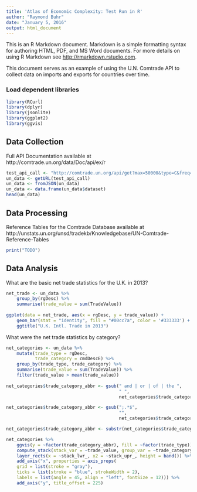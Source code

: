 ```yaml
---
title: 'Atlas of Economic Complexity: Test Run in R'
author: "Raymond Buhr"
date: "January 5, 2016"
output: html_document
---
```


This is an R Markdown document. Markdown is a simple formatting syntax for authoring HTML, PDF, and MS Word documents. For more details on using R Markdown see <http://rmarkdown.rstudio.com>.

This document serves as an example of using the U.N. Comtrade API to collect data on imports and exports for countries over time. 

### Load dependent libraries

```r
library(RCurl)
library(dplyr)
library(jsonlite)
library(ggplot2)
library(ggvis)
```

## Data Collection

Full API Documentation available at http://comtrade.un.org/data/Doc/api/ex/r
```r
test_api_call <- "http://comtrade.un.org/api/get?max=50000&type=C&freq=A&px=HS&ps=2013&r=826&p=0&rg=all&cc=AG2&fmt=json"
un_data <- getURL(test_api_call)
un_data <- fromJSON(un_data)
un_data <- data.frame(un_data$dataset)
head(un_data)
```

## Data Processing

Reference Tables for the Comtrade Database available at
http://unstats.un.org/unsd/tradekb/Knowledgebase/UN-Comtrade-Reference-Tables

```r
print("TODO")
```

## Data Analysis

What are the basic net trade statistics for the U.K. in 2013?

```r
net_trade <- un_data %>% 
    group_by(rgDesc) %>%
    summarise(trade_value = sum(TradeValue))
    
ggplot(data = net_trade, aes(x = rgDesc, y = trade_value)) + 
    geom_bar(stat = "identity", fill = "#00cc7a", color = '#333333') + 
    ggtitle("U.K. Intl. Trade in 2013")
```

What were the net trade statistics by category?

```r
net_categories <- un_data %>% 
    mutate(trade_type = rgDesc, 
           trade_category = cmdDescE) %>%
    group_by(trade_type, trade_category) %>%
    summarise(trade_value = sum(TradeValue)) %>%
    filter(trade_value > mean(trade_value))
    
net_categories$trade_category_abbr <- gsub(" and | or | of | the ", 
                                           " ",
                                           net_categories$trade_category)

net_categories$trade_category_abbr <- gsub(";.*$", 
                                           "",
                                           net_categories$trade_category)

net_categories$trade_category_abbr <- substr(net_categories$trade_category_abbr, 1, 32)

net_categories %>% 
    ggvis(y = ~factor(trade_category_abbr), fill = ~factor(trade_type)) %>%
    compute_stack(stack_var = ~trade_value, group_var = ~trade_category_abbr) %>%
    layer_rects(x = ~stack_lwr_, x2 = ~stack_upr_, height = band()) %>%
    add_axis("x", properties = axis_props(
    grid = list(stroke = "gray"),
    ticks = list(stroke = "blue", strokeWidth = 2),
    labels = list(angle = 45, align = "left", fontSize = 12))) %>%
    add_axis("y", title_offset = 225)
```


